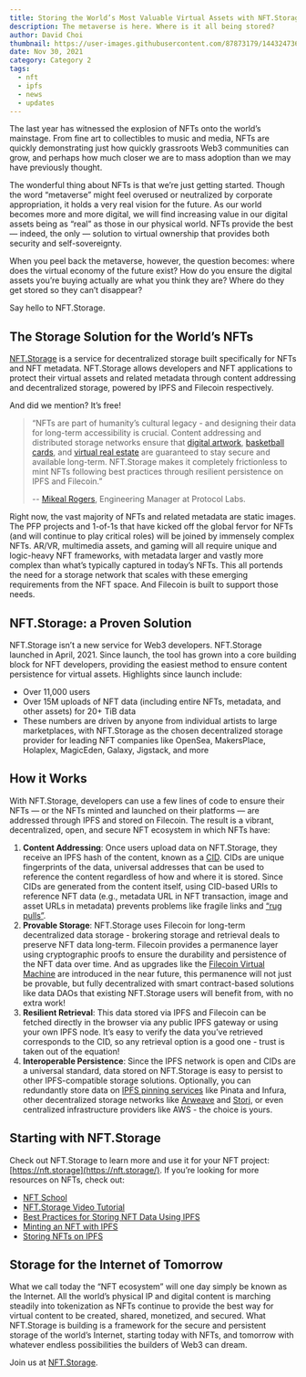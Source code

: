 ```yaml
---
title: Storing the World’s Most Valuable Virtual Assets with NFT.Storage
description: The metaverse is here. Where is it all being stored?
author: David Choi
thumbnail: https://user-images.githubusercontent.com/87873179/144324736-3f09a98e-f5aa-4199-a874-13583bf31951.jpg
date: Nov 30, 2021
category: Category 2
tags:
  - nft
  - ipfs
  - news
  - updates
---
```


The last year has witnessed the explosion of NFTs onto the world’s mainstage. From fine art to collectibles to music and media, NFTs are quickly demonstrating just how quickly grassroots Web3 communities can grow, and perhaps how much closer we are to mass adoption than we may have previously thought.

The wonderful thing about NFTs is that we’re just getting started. Though the word “metaverse” might feel overused or neutralized by corporate appropriation, it holds a very real vision for the future. As our world becomes more and more digital, we will find increasing value in our digital assets being as “real” as those in our physical world. NFTs provide the best — indeed, the only — solution to virtual ownership that provides both security and self-sovereignty.

When you peel back the metaverse, however, the question becomes: where does the virtual economy of the future exist? How do you ensure the digital assets you’re buying actually are what you think they are? Where do they get stored so they can’t disappear?

Say hello to NFT.Storage.

## The Storage Solution for the World’s NFTs

[NFT.Storage](https://nft.storage/) is a service for decentralized storage built specifically for NFTs and NFT metadata. NFT.Storage allows developers and NFT applications to protect their virtual assets and related metadata through content addressing and decentralized storage, powered by IPFS and Filecoin respectively.

And did we mention? It’s free!

> “NFTs are part of humanity’s cultural legacy - and designing their data for long-term accessibility is crucial. Content addressing and distributed storage networks ensure that [digital artwork](https://www.wsj.com/articles/beeple-nft-fetches-record-breaking-69-million-in-christies-sale-11615477732?mod=article_inline), [basketball cards](https://dappradar.com/blog/50-million-in-sales-makes-nba-top-shot-largest-nft-market), and [virtual real estate](https://decrypt.co/57092/biggest-ever-nft-sale-made-as-single-axie-land-goes-for-1-5-million) are guaranteed to stay secure and available long-term. NFT.Storage makes it completely frictionless to mint NFTs following best practices through resilient persistence on IPFS and Filecoin.”
>
> -- [Mikeal Rogers](https://twitter.com/mikeal), Engineering Manager at Protocol Labs.

Right now, the vast majority of NFTs and related metadata are static images. The PFP projects and 1-of-1s that have kicked off the global fervor for NFTs (and will continue to play critical roles) will be joined by immensely complex NFTs. AR/VR, multimedia assets, and gaming will all require unique and logic-heavy NFT frameworks, with metadata larger and vastly more complex than what’s typically captured in today’s NFTs. This all portends the need for a storage network that scales with these emerging requirements from the NFT space. And Filecoin is built to support those needs.

## NFT.Storage: a Proven Solution

NFT.Storage isn’t a new service for Web3 developers. NFT.Storage launched in April, 2021. Since launch, the tool has grown into a core building block for NFT developers, providing the easiest method to ensure content persistence for virtual assets. Highlights since launch include:

- Over 11,000 users
- Over 15M uploads of NFT data (including entire NFTs, metadata, and other assets) for 20+ TiB data
- These numbers are driven by anyone from individual artists to large marketplaces, with NFT.Storage as the chosen decentralized storage provider for leading NFT companies like OpenSea, MakersPlace, Holaplex, MagicEden, Galaxy, Jigstack, and more

## How it Works

With NFT.Storage, developers can use a few lines of code to ensure their NFTs — or the NFTs minted and launched on their platforms — are addressed through IPFS and stored on Filecoin. The result is a vibrant, decentralized, open, and secure NFT ecosystem in which NFTs have:

1. **Content Addressing**: Once users upload data on NFT.Storage, they receive an IPFS hash of the content, known as a [CID](https://docs.ipfs.io/concepts/content-addressing/#content-addressing-and-cids). CIDs are unique fingerprints of the data, universal addresses that can be used to reference the content regardless of how and where it is stored. Since CIDs are generated from the content itself, using CID-based URIs to reference NFT data (e.g., metadata URL in NFT transaction, image and asset URLs in metadata) prevents problems like fragile links and [“rug pulls”](https://cointelegraph.com/news/opensea-collector-pulls-the-rug-on-nfts-to-highlight-arbitrary-value).
2. **Provable Storage**: NFT.Storage uses Filecoin for long-term decentralized data storage - brokering storage and retrieval deals to preserve NFT data long-term. Filecoin provides a permanence layer using cryptographic proofs to ensure the durability and persistence of the NFT data over time. And as upgrades like the [Filecoin Virtual Machine](https://filecoin.io/blog/posts/introducing-the-filecoin-virtual-machine/) are introduced in the near future, this permanence will not just be provable, but fully decentralized with smart contract-based solutions like data DAOs that existing NFT.Storage users will benefit from, with no extra work!
3. **Resilient Retrieval**: This data stored via IPFS and Filecoin can be fetched directly in the browser via any public IPFS gateway or using your own IPFS node. It’s easy to verify the data you’ve retrieved corresponds to the CID, so any retrieval option is a good one - trust is taken out of the equation!
4. **Interoperable Persistence**: Since the IPFS network is open and CIDs are a universal standard, data stored on NFT.Storage is easy to persist to other IPFS-compatible storage solutions. Optionally, you can redundantly store data on [IPFS pinning services](https://docs.ipfs.io/how-to/work-with-pinning-services/) like Pinata and Infura, other decentralized storage networks like [Arweave](https://github.com/imerkle/arweave-ipfs) and [Storj](https://github.com/storj-thirdparty/connector-ipfs), or even centralized infrastructure providers like AWS - the choice is yours.

## Starting with NFT.Storage

Check out NFT.Storage to learn more and use it for your NFT project: [https://nft.storage](https://nft.storage/). If you’re looking for more resources on NFTs, check out:

- [NFT School](https://nftschool.dev/)
- [NFT.Storage Video Tutorial](https://www.youtube.com/watch?v=aNaj9xNF8OU)
- [Best Practices for Storing NFT Data Using IPFS](https://docs.ipfs.io/how-to/best-practices-for-nft-data/#types-of-ipfs-links-and-when-to-use-them)
- [Minting an NFT with IPFS](https://ipfs.us4.list-manage.com/track/click?u=25473244c7d18b897f5a1ff6b&id=bcae62b60f&e=7fccf7a909)
- [Storing NFTs on IPFS](https://blog.ipfs.io/2021-04-05-storing-nfts-on-ipfs/)

## Storage for the Internet of Tomorrow

What we call today the “NFT ecosystem” will one day simply be known as the Internet. All the world’s physical IP and digital content is marching steadily into tokenization as NFTs continue to provide the best way for virtual content to be created, shared, monetized, and secured. What NFT.Storage is building is a framework for the secure and persistent storage of the world’s Internet, starting today with NFTs, and tomorrow with whatever endless possibilities the builders of Web3 can dream.

Join us at [NFT.Storage](http://nft.storage).
